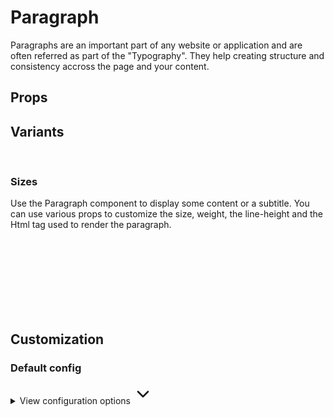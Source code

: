 
<Meta of={ParagraphStories} />

# Paragraph

Paragraphs are an important part of any website or application and are often referred as part of the "Typography". They help creating structure and consistency accross the page and your content.

<Primary />

## Props

<Controls />

## Variants

<br />

### Sizes

Use the Paragraph component to display some content or a subtitle. You can use various props to customize the size, weight, the line-height and the Html tag used to render the paragraph.

<div className="bg-slate-100 dark:bg-slate-900 p-6 rounded-sm">
  <Story of={ParagraphStories.Size2Xl} />
  <br />
  <Story of={ParagraphStories.SizeXl} />
  <br />
  <Story of={ParagraphStories.SizeLg} />
  <br />
  <Story of={ParagraphStories.SizeMd} />
  <br />
  <Story of={ParagraphStories.SizeSm} />
  <br />
  <Story of={ParagraphStories.SizeXs} />
</div>

<br />
<br />

## Customization

### Default config

<div class="relative">
  <details class="relative bg-slate-50 border border-slate-200 rounded-lg p-4 [&>summary>svg]:open:-rotate-180">
    <summary class="list-none cursor-pointer">
      <span class="font-sans text-slate-500">View configuration options</span>
      <svg
        class="w-5 h-5 text-slate-500 absolute top-5 end-4 transition-transform duration-300"
        xmlns="http://www.w3.org/2000/svg"
        width="32"
        height="32"
        viewBox="0 0 24 24"
      >
        <path
          fill="none"
          stroke="currentColor"
          stroke-linecap="round"
          stroke-linejoin="round"
          stroke-width="2"
          d="m6 9l6 6l6-6"
        />
      </svg>
    </summary>

    <div class="!mt-4">
      <pre >
        {JSON.stringify(defaultParagraphConfig, null, 2)}
      </pre>
    </div>

  </details>
</div>